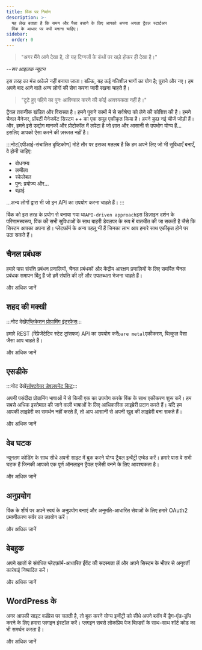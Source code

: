 ```yaml
---
title: विंक पर निर्माण
description: >-
  यह लेख बताता है कि समय और पैसा बचाने के लिए आपको अपना अगला ट्रैवल स्टार्टअप
  विंक के आधार पर क्यों बनाना चाहिए।
sidebar:
  order: 0
---
```


> "अगर मैंने आगे देखा है, तो यह दिग्गजों के कंधों पर खड़े होकर ही देखा है।"

\--*सर आइज़क न्यूटन*

इस तरह का मंच अकेले नहीं बनाया जाता। बल्कि, यह कई गतिशील भागों का योग है; पुराने और नए। हम अपने बाद आने वाले अन्य लोगों की सेवा करना जारी रखना चाहते हैं।

> "टूटे हुए पहिये का पुनः आविष्कार करने की कोई आवश्यकता नहीं है।"

ट्रैवल तकनीक खंडित और विरासत है। हमने पुराने कामों में से सर्वश्रेष्ठ को लेने की कोशिश की है। हमने चैनल मैनेजर, प्रॉपर्टी मैनेजमेंट सिस्टम ++ का एक समूह एकीकृत किया है। हमने कुछ नई चीजें जोड़ी हैं। और, हमने इसे उद्योग मानकों और प्रोटोकॉल में लपेटा है जो ज्ञात और आसानी से उपभोग योग्य हैं... इसलिए आपको ऐसा करने की ज़रूरत नहीं है।

:::नोट\[एपीआई-संचालित दृष्टिकोण]
मोटे तौर पर इसका मतलब है कि हम अपने लिए जो भी सुविधाएँ बनाएँ, वे होनी चाहिए:

* बोधगम्य
* लचीला
* स्केलेबल
* पुन: प्रयोज्य और...
* बढ़ाई

...अन्य लोगों द्वारा भी जो इन API का उपयोग करना चाहते हैं।
:::

विंक को इस तरह के प्रयोग से बनाया गया था`API-driven approach`इस डिज़ाइन दर्शन के परिणामस्वरूप, विंक की सभी सुविधाओं के साथ बाहरी डेवलपर के रूप में बातचीत की जा सकती है जैसे कि सिस्टम आपका अपना हो। प्लेटफ़ॉर्म के अन्य पहलू भी हैं जिनका लाभ आप हमारे साथ एकीकृत होने पर उठा सकते हैं।

## चैनल प्रबंधक

हमारे पास संपत्ति प्रबंधन प्रणालियों, चैनल प्रबंधकों और केंद्रीय आरक्षण प्रणालियों के लिए समर्पित चैनल प्रबंधक समापन बिंदु हैं जो हमें संपत्ति की दरें और उपलब्धता भेजना चाहते हैं।

<LinkButton href="/developers/apis/#channel-manager-api">
  और अधिक जानें
</LinkButton>


## शहद की मक्खी

:::नोट
देखें[एप्लिकेशन प्रोग्रामिंग इंटरफेस](https://learning.postman.com/docs/getting-started/introduction/):::

हमारे REST (रिप्रेजेंटेटिव स्टेट ट्रांसफर) API का उपयोग करें`bare metal`एकीकरण, बिल्कुल वैसा जैसा आप चाहते हैं।

<LinkButton href="/developers/apis">
  और अधिक जानें
</LinkButton>


## एसडीके

:::नोट
देखें[सॉफ्टवेयर डेवलपमेंट किट](https://en.wikipedia.org/wiki/Software_development_kit):::

अपनी पसंदीदा प्रोग्रामिंग भाषाओं में से किसी एक का उपयोग करके विंक के साथ एकीकरण शुरू करें। हम सबसे अधिक इस्तेमाल की जाने वाली भाषाओं के लिए आधिकारिक लाइब्रेरी प्रदान करते हैं। यदि हम आपकी लाइब्रेरी का समर्थन नहीं करते हैं, तो आप आसानी से अपनी खुद की लाइब्रेरी बना सकते हैं।

<LinkButton href="/developers/sdks">
  और अधिक जानें
</LinkButton>


## वेब घटक

न्यूनतम कोडिंग के साथ सीधे अपनी साइट में बुक करने योग्य ट्रैवल इन्वेंट्री एम्बेड करें। हमारे पास वे सभी घटक हैं जिनकी आपको एक पूर्ण ऑनलाइन ट्रैवल एजेंसी बनने के लिए आवश्यकता है।

<LinkButton href="/developers/web-components">
  और अधिक जानें
</LinkButton>


## अनुप्रयोग

विंक के शीर्ष पर अपने स्वयं के अनुप्रयोग बनाएं और अनुमति-आधारित सेवाओं के लिए हमारे OAuth2 प्रमाणीकरण सर्वर का उपयोग करें।

<LinkButton href="/developers/applications">
  और अधिक जानें
</LinkButton>


## वेबहुक

अपने खातों से संबंधित प्लेटफ़ॉर्म-आधारित ईवेंट की सदस्यता लें और अपने सिस्टम के भीतर से अनुवर्ती कार्रवाई निष्पादित करें।

<LinkButton href="/developers/webhooks">
  और अधिक जानें
</LinkButton>


## WordPress के

अगर आपकी साइट वर्डप्रेस पर चलती है, तो बुक करने योग्य इन्वेंट्री को सीधे अपने ब्लॉग में ड्रैग-एंड-ड्रॉप करने के लिए हमारा प्लगइन इंस्टॉल करें। प्लगइन सबसे लोकप्रिय पेज बिल्डरों के साथ-साथ शॉर्ट कोड का भी समर्थन करता है।

<LinkButton href="/developers/webhooks">
  और अधिक जानें
</LinkButton>

